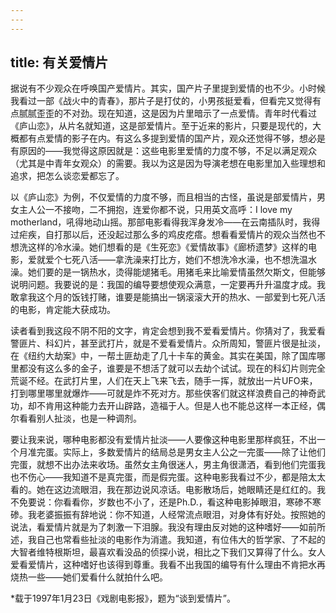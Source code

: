 ```yaml
---
---
---
```

title: 有关爱情片
---

据说有不少观众在呼唤国产爱情片。其实，国产片子里提到爱情的也不少。小时候我看过一部《战火中的青春》，那片子是打仗的，小男孩挺爱看，但看完又觉得有点腻腻歪歪的不对劲。现在知道，这是因为片里暗示了一点爱情。青年时代看过《庐山恋》，从片名就知道，这是部爱情片。至于近来的影片，只要是现代的，大概都有点爱情的影子在内。有这么多提到爱情的国产片，观众还觉得不够，想必是有原因的——我觉得这原因就是：这些电影里爱情的力度不够，不足以满足观众（尤其是中青年女观众）的需要。我以为这是因为导演老想在电影里加入些理想和追求，把怎么谈恋爱都忘了。

以《庐山恋》为例，不仅爱情的力度不够，而且相当的古怪，虽说是部爱情片，男女主人公一不接吻，二不拥抱，连爱你都不说，只用英文高呼：I love my motherland，吼得地动山摇。那部电影看得我浑身发冷——在云南插队时，我得过疟疾，自打那以后，还没起过那么多的鸡皮疙瘩。想看看爱情片的观众当然也不想洗这样的冷水澡。她们想看的是《生死恋》《爱情故事》《廊桥遗梦》这样的电影，爱就爱个七死八活——拿洗澡来打比方，她们不想洗冷水澡，也不想洗温水澡。她们要的是一锅热水，烫得能煺猪毛。用猪毛来比喻爱情虽然欠斯文，但能够说明问题。我要说的是：我国的编导要想使观众满意，一定要再升升温度才成。我敢拿我这个月的饭钱打赌，谁要是能搞出一锅滚滚大开的热水、一部爱到七死八活的电影，肯定能大获成功。

读者看到我这段不阴不阳的文字，肯定会想到我不爱看爱情片。你猜对了，我爱看警匪片、科幻片，甚至武打片，就是不爱看爱情片。众所周知，警匪片很是扯淡，在《纽约大劫案》中，一帮土匪劫走了几十卡车的黄金。其实在美国，除了国库哪里都没有这么多的金子，谁要是不想活了就可以去劫个试试。现在的科幻片则完全荒诞不经。在武打片里，人们在天上飞来飞去，随手一挥，就放出一片UFO来，打到哪里哪里就爆炸——可就是炸不死对方。那些侠客们就这样浪费自己的神奇武功，却不肯用这种能力去开山辟路，造福于人。但是人也不能总这样一本正经，偶尔看看别人扯淡，也是一种调剂。

要让我来说，哪种电影都没有爱情片扯淡——人要像这种电影里那样疯狂，不出一个月准完蛋。实际上，多数爱情片的结局总是男女主人公之一完蛋——除了让他们完蛋，就想不出办法来收场。虽然女主角很迷人，男主角很潇洒，看到他们完蛋我也不伤心——我知道不是真完蛋，而是假完蛋。这种电影我看过不少，都是陪太太看的。她在这边流眼泪，我在那边说风凉话。电影散场后，她眼睛还是红红的。我不免要说：你看看你，岁数也不小了，还是Ph.D.，看这种电影掉眼泪，寒碜不寒碜。我老婆振振有辞地说：你不知道，人经常流点眼泪，对身体有好处。按照她的说法，看爱情片就是为了刺激一下泪腺。我没有理由反对她的这种嗜好——如前所述，我自己也常看些扯淡的电影作为消遣。我知道，有位伟大的哲学家、了不起的大智者维特根斯坦，最喜欢看没品的侦探小说，相比之下我们又算得了什么。女人爱看爱情片，这种嗜好也该得到尊重。我看不出我国的编导有什么理由不肯把水再烧热一些——她们爱看什么就拍什么吧。

*载于1997年1月23日《戏剧电影报》，题为“谈到爱情片”。